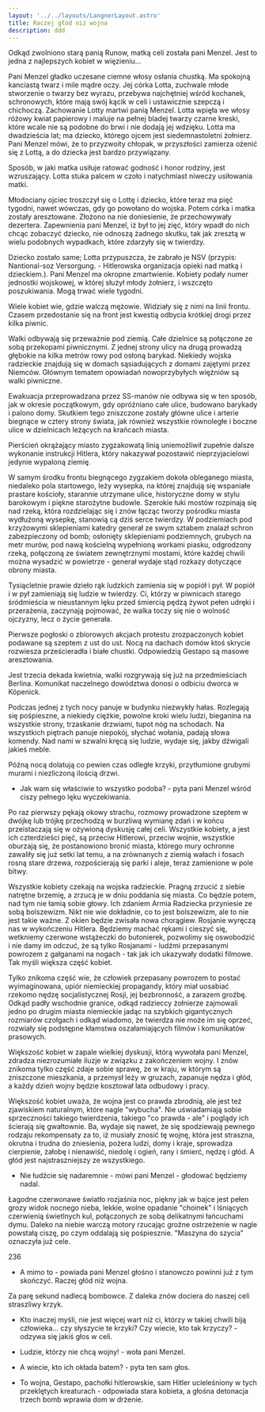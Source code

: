 ```yaml
---
layout: '../../layouts/LangnerLayout.astro'
title: Raczej głód niż wojna
description: ddd
---
```


Odkąd zwolniono starą panią Runow, matką celi została pani Menzel. Jest to jedna z najlepszych kobiet w więzieniu...

Pani Menzel gładko uczesane ciemne włosy osłania chustką. Ma spokojną kanciastą twarz i mile mądre oczy. Jej córka Lotta, zuchwale młode stworzenie o twarzy bez wyrazu, przebywa najchętniej wśród kochanek, schronowych, które mają swój kącik w celi i ustawicznie szepczą i chichoczą. Zachowanie Lotty martwi panią Menzel. Lotta wpięła we włosy różowy kwiat papierowy i maluje na pełnej bladej twarzy czarne kreski, które wcale nie są podobne do brwi i nie dodają jej wdzięku. Lotta ma dwadzieścia lat; ma dziecko, którego ojcem jest siedemnastoletni żołnierz. Pani Menzel mówi, że to przyzwoity chłopak, w przyszłości zamierza ożenić się z Lottą, a do dziecka jest bardzo przywiązany.

Sposób, w jaki matka usiłuje ratować godność i honor rodziny, jest wzruszający. Lotta stuka palcem w czoło i natychmiast niweczy usiłowania matki.

Młodociany ojciec troszczył się o Lottę i dziecko, które teraz ma pięć tygodni, nawet wówczas, gdy go powołano do wojska. Potem córka i matka zostały aresztowane. Złożono na nie doniesienie, że przechowywały dezertera. Zapewnienia pani Menzel, iż był to jej zięć, który wpadł do nich chcąc zobaczyć dziecko, nie odnoszą żadnego skutku, tak jak zresztą w wielu podobnych wypadkach, które zdarzyły się w twierdzy.

Dziecko zostało same; Lotta przypuszcza, że zabrało je NSV (przypis: Nantional-soz Versorgung. - Hitlerowska organizacja opieki nad matką i dzieckiem.). Pani Menzel ma okropne zmartwienie. Kobiety podały numer jednostki wojskowej, w której służył młody żołnierz, i wszczęto poszukiwania. Mogą trwać wiele tygodni.

Wiele kobiet wie, gdzie walczą mężowie. Widziały się z nimi na linii frontu. Czasem przedostanie się na front jest kwestią odbycia krótkiej drogi przez kilka piwnic.

Walki odbywają się przeważnie pod ziemią. Całe dzielnice są połączone ze sobą przekopami piwnicznymi. Z jednej strony ulicy na drugą prowadzą głębokie na kilka metrów rowy pod osłoną barykad. Niekiedy wojska radzieckie znajdują się w domach sąsiadujących z domami zajętymi przez Niemców. Głównym tematem opowiadań nowoprzybyłych więźniów są walki piwniczne.

Ewakuacja przeprowadzana przez SS-manów nie odbywa się w ten sposób, jak w okresie początkowym, gdy opróżniano całe ulice, budowano barykady i palono domy. Skutkiem tego zniszczone zostały główne ulice i arterie biegnące w cztery strony świata, jak również wszystkie równoległe i boczne ulice w dzielnicach leżących na krańcach miasta.

Pierścień okrążający miasto zygzakowatą linią uniemożliwił zupełnie dalsze wykonanie instrukcji Hitlera, który nakazywał pozostawić nieprzyjacielowi jedynie wypaloną ziemię.

W samym środku frontu biegnącego zygzakiem dokoła obleganego miasta, niedaleko pola startowego, leży wysepka, na której znajdują się wspaniałe prastare kościoły, starannie utrzymane ulice, historyczne domy w stylu barokowym i piękne starożytne budowle. Szerokie łuki mostów rozpinają się nad rzeką, która rozdzielając się i znów łącząc tworzy pośrodku miasta wydłużoną wysepkę, stanowią cą dziś serce twierdzy. W podziemiach pod krzyżowymi sklepieniami katedry generał ze swym sztabem znalazł schron zabezpieczony od bomb; osłonięty sklepieniami podziemnych, grubych na metr murów, pod nawą kościelną wypełnioną workami piasku, odgrodzony rzeką, połączoną ze światem zewnętrznymi mostami, które każdej chwili można wysadzić w powietrze - generał wydaje stąd rozkazy dotyczące obrony miasta.

Tysiącletnie prawie dzieło rąk ludzkich zamienia się w popiół i pył. W popiół i w pył zamieniają się ludzie w twierdzy. Ci, którzy w piwnicach starego śródmieścia w nieustannym lęku przed śmiercią pędzą żywot pełen udręki i przerażenia, zaczynają pojmować, że walka toczy się nie o wolność ojczyzny, lecz o życie generała.

Pierwsze pogłoski o zbiorowych akcjach protestu zrozpaczonych kobiet podawane są szeptem z ust do ust. Nocą na dachach domów ktoś skrycie rozwiesza prześcieradła i białe chustki. Odpowiedzią Gestapo są masowe aresztowania.

Jest trzecia dekada kwietnia, walki rozgrywają się już na przedmieściach Berlina. Komunikat naczelnego dowództwa donosi o odbiciu dworca w Köpenick.

Podczas jednej z tych nocy panuje w budynku niezwykły hałas. Rozlegają się pośpieszne, a niekiedy ciężkie, powolne kroki wielu ludzi, bieganina na wszystkie strony, trzaskanie drzwiami, tupot nóg na schodach. Na wszystkich piętrach panuje niepokój, słychać wołania, padają słowa komendy. Nad nami w szwalni kręcą się ludzie, wydaje się, jakby dźwigali jakieś meble.

Późną nocą dolatują co pewien czas odległe krzyki, przytłumione grubymi murami i niezliczoną ilością drzwi.

- Jak wam się właściwie to wszystko podoba? - pyta pani Menzel wśród ciszy pełnego lęku wyczekiwania.

Po raz pierwszy pękają okowy strachu, rozmowy prowadzone szeptem w dwójkę lub trójkę przechodzą w burzliwą wymianę zdań i w końcu przeistaczają się w ożywioną dyskusję całej celi. Wszystkie kobiety, a jest ich czterdzieści pięć, są przeciw Hitlerowi, przeciw wojnie, wszystkie oburzają się, że postanowiono bronić miasta, którego mury ochronne zawaliły się już setki lat temu, a na zrównanych z ziemią wałach i fosach rosną stare drzewa, rozpościerają się parki i aleje, teraz zamienione w pole bitwy.

Wszystkie kobiety czekają na wojska radzieckie. Pragną zrzucić z siebie natrętne brzemię, a zrzucą je w dniu poddania się miasta. Co będzie potem, nad tym nie łamią sobie głowy. Ich zdaniem Armia Radziecka przyniesie ze sobą bolszewizm. Nikt nie wie dokładnie, co to jest bolszewizm, ale to nie jest takie ważne. Z okien będzie zwisała nowa chorągiew. Rosjanie wyręczą nas w wykończeniu Hitlera. Będziemy machać rękami i cieszyć się, wetkniemy czerwone wstążeczki do butonierek, pozwolimy się oswobodzić i nie damy im odczuć, że są tylko Rosjanami - ludźmi przepasanymi powrozem z gałganami na nogach - tak jak ich ukazywały dodatki filmowe. Tak myśli większa część kobiet.

Tylko znikoma część wie, że człowiek przepasany powrozem to postać wyimaginowana, upiór niemieckiej propagandy, który miał uosabiać rzekomo nędzę socjalistycznej Rosji, jej bezbronność, a zarazem groźbę. Odkąd padły wschodnie granice, odkąd radzieccy żołnierze zajmowali jedno po drugim miasta niemieckie jadąc na szybkich gigantycznych rozmiarów czołgach i odkąd wiadomo, że twierdza nie może im się oprzeć, rozwiały się podstępne kłamstwa oszałamiających filmów i komunikatów prasowych.

Większość kobiet w zapale wielkiej dyskusji, którą wywołała pani Menzel, zdradza niezrozumiałe iluzje w związku z zakończeniem wojny. I znów znikoma tylko część zdaje sobie sprawę, że w kraju, w którym są zniszczone mieszkania, a przemysł leży w gruzach, zapanuje nędza i głód, a każdy dzień wojny będzie kosztował lata odbudowy i pracy.

Większość kobiet uważa, że wojna jest co prawda zbrodnią, ale jest też zjawiskiem naturalnym, które nagle "wybucha". Nie uświadamiają sobie sprzeczności takiego twierdzenia, takiego "co prawda - ale" i poglądy ich ścierają się gwałtownie. Ba, wydaje się nawet, że się spodziewają pewnego rodzaju rekompensaty za to, iż musiały znosić tę wojnę, która jest straszna, okrutna i trudna do zniesienia, pożera ludzi, domy i kraje, sprowadza cierpienie, żałobę i nienawiść, niedolę i ogień, rany i śmierć, nędzę i głód. A głód jest najstraszniejszy ze wszystkiego.

- Nie łudźcie się nadaremnie - mówi pani Menzel - głodować będziemy nadal.

Łagodne czerwonawe światło rozjaśnia noc, piękny jak w bajce jest pełen grozy widok nocnego nieba, lekkie, wolne opadanie "choinek" i lśniących czerwienią świetlnych kul, połączonych ze sobą delikatnymi łańcuchami dymu. Daleko na niebie warczą motory rzucając groźne ostrzeżenie w nagle powstałą ciszę, po czym oddalają się pośpiesznie. "Maszyna do szycia" oznaczyła już cele.

236

- A mimo to - powiada pani Menzel głośno i stanowczo powinni już z tym skończyć. Raczej głód niż wojna.

Za parę sekund nadlecą bombowce. Z daleka znów dociera do naszej celi straszliwy krzyk.

- Kto inaczej myśli, nie jest więcej wart niż ci, którzy w takiej chwili biją człowieka... czy słyszycie te krzyki? Czy wiecie, kto tak krzyczy? - odzywa się jakiś głos w celi.

- Ludzie, którzy nie chcą wojny! - woła pani Menzel.

- A wiecie, kto ich okłada batem? - pyta ten sam głos.

- To wojna, Gestapo, pachołki hitlerowskie, sam Hitler ucieleśniony w tych przeklętych kreaturach - odpowiada stara kobieta, a głośna detonacja trzech bomb wprawia dom w drżenie.
